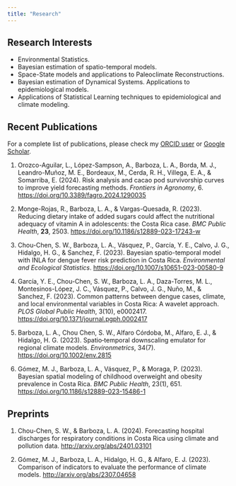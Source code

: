 ```yaml
---
title: "Research"
---
```


## Research Interests

-   Environmental Statistics.
-   Bayesian estimation of spatio-temporal models.
-   Space-State models and applications to Paleoclimate Reconstructions.
-   Bayesian estimation of Dynamical Systems. Applications to epidemiological models.
-   Applications of Statistical Learning techniques to epidemiological and climate modeling.

## Recent Publications

For a complete list of publications, please check my [ORCID user](https://orcid.org/0000-0002-7009-5207) or [Google Scholar](https://scholar.google.com/citations?user=gzstLXwAAAAJ&hl=es).

1. Orozco-Aguilar, L., López-Sampson, A., Barboza, L. A., Borda, M. J., Leandro-Muñoz, M. E., Bordeaux, M., Cerda, R. H., Villega, E. A., & Somarriba, E. (2024). Risk analysis and cacao pod survivorship curves to improve yield forecasting methods. *Frontiers in Agronomy*, 6. <https://doi.org/10.3389/fagro.2024.1290035>

1.  Monge-Rojas, R., Barboza, L. A., & Vargas-Quesada, R. (2023). Reducing dietary intake of added sugars could affect the nutritional adequacy of vitamin A in adolescents: the Costa Rica case. *BMC Public Health*, **23**, 2503. <https://doi.org/10.1186/s12889-023-17243-w>

2.  Chou-Chen, S. W., Barboza, L. A., Vásquez, P., García, Y. E., Calvo, J. G., Hidalgo, H. G., & Sanchez, F. (2023). Bayesian spatio-temporal model with INLA for dengue fever risk prediction in Costa Rica. *Environmental and Ecological Statistics*. <https://doi.org/10.1007/s10651-023-00580-9>

3.  García, Y. E., Chou-Chen, S. W., Barboza, L. A., Daza-Torres, M. L., Montesinos-López, J. C., Vásquez, P., Calvo, J. G., Nuño, M., & Sanchez, F. (2023). Common patterns between dengue cases, climate, and local environmental variables in Costa Rica: A wavelet approach. *PLOS Global Public Health*, 3(10), e0002417. <https://doi.org/10.1371/journal.pgph.0002417>

4.  Barboza, L. A., Chou Chen, S. W., Alfaro Córdoba, M., Alfaro, E. J., & Hidalgo, H. G. (2023). Spatio‐temporal downscaling emulator for regional climate models. *Environmetrics*, 34(7). <https://doi.org/10.1002/env.2815>

5.  Gómez, M. J., Barboza, L. A., Vásquez, P., & Moraga, P. (2023). Bayesian spatial modeling of childhood overweight and obesity prevalence in Costa Rica. *BMC Public Health*, 23(1), 651. <https://doi.org/10.1186/s12889-023-15486-1>


## Preprints

1.  Chou-Chen, S. W., & Barboza, L. A. (2024). Forecasting hospital discharges for respiratory conditions in Costa Rica using climate and pollution data. <http://arxiv.org/abs/2401.03101>

2.  Gómez, M. J., Barboza, L. A., Hidalgo, H. G., & Alfaro, E. J. (2023). Comparison of indicators to evaluate the performance of climate models. <http://arxiv.org/abs/2307.04658>
